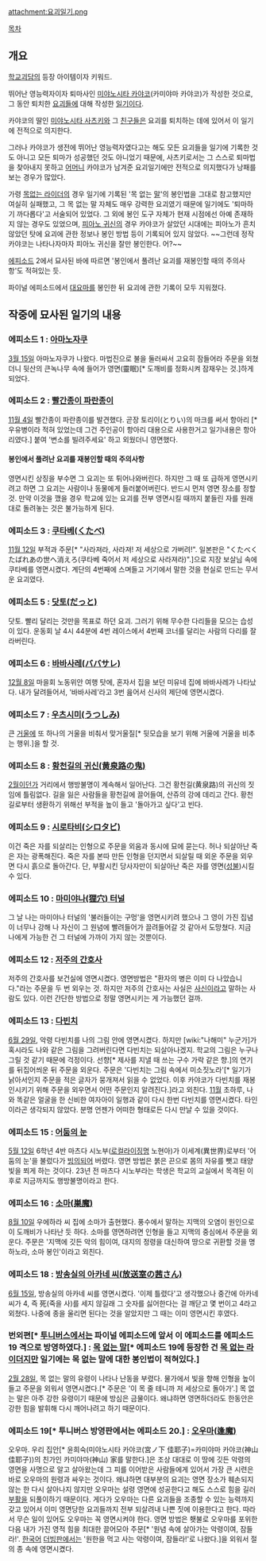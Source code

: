 attachment:요괴일기.png

[[목차]]

== 개요 ==
[[학교괴담(애니메이션)|학교괴담]]의 등장 아이템이자 키워드.

뛰어난 영능력자이자 퇴마사인 [[윤희숙|미야노시타 카야코]](카미야마 카야코)가 작성한 것으로, 그 동안 퇴치한 [[요괴]]들에 대해 작성한 [[일기]]이다.

카야코의 딸인 [[나해미|미야노시타 사츠키]]와 그 [[친구]]들은 요괴를 퇴치하는 데에 있어서 이 일기에 전적으로 의지한다.

그러나 카야코가 생전에 뛰어난 영능력자였다고는 해도 모든 요괴들을 일기에 기록한 것도 아니고 모든 퇴마가 성공했던 것도 아니었기 때문에, 사츠키로서는 그 스스로 퇴마법을 찾아내지 못하고 [[어머니]] 카야코가 남겨준 요괴일기에만 전적으로 의지했다가 낭패를 보는 경우가 많았다.

가령 [[목없는 라이더]]의 경우 일기에 기록된 '목 없는 [[말(동물)|말]]'의 봉인법을 그대로 참고했지만 여실히 실패했고, 그 목 없는 말 자체도 매우 강력한 요괴였기 때문에 일기에도 '퇴마하기 까다롭다'고 서술되어 있었다. 그 외에 봉인 도구 자체가 현재 시점에선 아예 존재하지 않는 경우도 있었으며, [[피아노 귀신]]의 경우 카야코가 살았던 시대에는 피아노가 흔치 않았던 탓에 요괴에 관한 정보나 봉인 방법 등이 기록되어 있지 않았다. ~~그런데 정작 카야코는 나타나자마자 피아노 귀신을 잘만 봉인한다. 어?~~

[[에피소드]] 2에서 묘사된 바에 따르면 '봉인에서 풀려난 요괴를 재봉인할 때의 주의사항'도 적혀있는 듯.

파이널 에피소드에서 [[대요마]]를 봉인한 뒤 요괴에 관한 기록이 모두 지워졌다.

== 작중에 묘사된 일기의 내용 ==
=== 에피소드 1 : [[다크시니|아마노자쿠]] ===
[[3월 15일]] 아마노자쿠가 나왔다.
마법진으로 불을 둘러싸서 고요히 잠들어라 주문을 외쳤더니 뒷산의 큰녹나무 속에 들어가 영면(靈眠)[* 도깨비를 정화시켜 잠재우는 것.]하게 되었다.
=== 에피소드 2 : [[빨간종이 파란종이]] ===
[[11월 4일]] 빨간종이 파란종이를 발견했다. 곧장 토리이(とりい)의 마크를 써서 항아리 [* 우유병이라 적혀 있었는데 그건 주인공이 항아리 대용으로 사용한거고 일기내용은 항아리였다.] 붙여 '변소를 빌려주세요' 하고 외웠더니 영면했다.
==== 봉인에서 풀려난 요괴를 재봉인할 때의 주의사항 ====
영면시킨 상징을 부수면 그 요괴는 또 튀어나와버린다. 하지만 그 때 또 급하게 영면시키려고 하면 그 요괴는 사람이나 동물에게 들러붙어버린다. 반드시 먼저 영면 장소를 정할 것. 만약 이것을 깼을 경우 학교에 있는 요괴를 전부 영면시킬 때까지 붙들린 자를 원래대로 돌려놓는 것은 불가능하게 된다.
=== 에피소드 3 : [[여우계단#s-2|쿠타베(くたべ)]] ===
[[11월 12일]] 부적과 주문[* "사라져라, 사라져! 저 세상으로 가버려!". 일본판은 "くたべくたばれあの世へ消えろ(쿠타베 죽어서 저 세상으로 사라져라)".]으로 지장 보살님 속에 쿠타베를 영면시켰다. 계단의 4번째에 스며들고 거기에서 말한 것을 현실로 만드는 무서운 요괴였다.
=== 에피소드 5 : [[달리귀|닷토(だっと)]] ===
닷토. 빨리 달리는 것만을 목표로 하던 요괴. 그러기 위해 무수한 다리들을 모으는 습성이 있다. 운동회 날 4시 44분에 4번 레이스에서 4번째 코너를 달리는 사람의 다리를 잘라버린다.
=== 에피소드 6 : [[가라귀신|바바사레(ババサレ)]] ===
[[12월 8일]] 마을회 노동위안 여행 탓에, 혼자서 집을 보던 미유네 집에 바바사레가 나타났다. 내가 달려들어서, '바바사레'라고 3번 읊어서 신사의 제단에 영면시켰다.
=== 에피소드 7 : [[판박이 귀신|우츠시미(うつしみ)]] ===
큰 [[거울]]에 또 하나의 거울을 비춰서 맞거울질[* 뒷모습을 보기 위해 거울에 거울을 비추는 행위.]을 할 것.
=== 에피소드 8 : [[삼도천 할멈|황천길의 귀신(黄泉路の鬼)]] ===
[[2월]]이던가 거리에서 행방불명이 계속해서 일어난다. 그건 황천길(黄泉路)의 귀신의 짓임에 틀림없다. 길을 잃은 사람들을 황천길에 끌어들여, 산쥬의 강에 데리고 간다. 황천길로부터 생환하기 위해선 부적을 높이 들고 '돌아가고 싶다'고 빈다.
=== 에피소드 9 : [[하양 발|시로타비(シロタビ)]] ===
이건 죽은 자를 되살리는 인형으로 주문을 외움과 동시에 묘에 묻는다. 허나 되살아난 죽은 자는 광폭해진다. 죽은 자를 본따 만든 인형을 던지면서 되살릴 때 외운 주문을 외우면 다시 흙으로 돌아간다. 단, 부활시킨 당사자만이 되살아난 죽은 자를 영면([[성불]])시킬 수 있다.
=== 에피소드 10 : [[귀곡터널의 악령|마미야나(狸穴) 터널]] ===
그 날 나는 마미야나 터널의 '불러들이는 구멍'을 영면시키려 했으나 그 영이 가진 집념이 너무나 강해 나 자신이 그 원념에 빨려들어가 끌려들어갈 것 같아서 도망쳤다. 지금 나에게 가능한 건 그 터널에 가까이 가지 않는 것뿐이다.
=== 에피소드 12 : [[저주의 간호사]] ===
저주의 간호사를 보건실에 영면시켰다. 영면방법은 "환자의 병은 이미 다 나았습니다."라는 주문을 두 번 외우는 것. 하지만 저주의 간호사는 사실은 [[死神|사신]]이라고 말하는 사람도 있다. 이런 간단한 방법으로 정말 영면시키는 게 가능했던 걸까.
=== 에피소드 13 : [[다빈치(학교괴담)|다빈치]] ===
[[6월 29일]], 악령 다빈치를 나의 그림 안에 영면시켰다. 하지만 [wiki:"나해미" 누군가]가 혹시라도 나와 같은 그림을 그려버린다면 다빈치는 되살아나겠지. 학교의 그림은 누구나 그릴 것 같기 때문에 걱정이다.
선향[* 제사를 지낼 때 쓰는 구수 가락 같은 향.]의 연기를 뒤집어씌운 뒤 주문을 외운다. 주문은 '다빈치는 그림 속에서 미소짓노라'[* 일기가 낡아서인지 주문을 적은 글자가 뭉개져서 읽을 수 없었다. 이후 카야코가 다빈치를 재봉인시키기 위해 주문을 외우면서 어떤 주문인지 알려진다.]라고 외친다.
[[11월]] 초하루, 나와 똑같은 얼굴을 한 신비한 여자아이 일행과 같이 다시 한번 다빈치를 영면시켰다. 타인이라곤 생각되지 않았다. 분명 언젠가 어떠한 형태로든 다시 만날 수 있을 것이다.
=== 에피소드 15 : [[어둠의 눈]] ===
[[5월 12일]] 6학년 4반 마츠다 시노부([[로컬라이징]]명 노현아)가 이세계(異世界)로부터 '어둠의 눈'을 불렀다가 [[빙의]]되어 버렸다. 영면 방법은 붉은 끈으로 몸의 자유를 뺏고 태양빛을 쬐게 하는 것이다.
23년 전 마츠다 시노부라는 학생은 학교의 교실에서 목격된 이후로 지금까지도 행방불명이라고 한다.
=== 에피소드 16 : [[터마|소마(巣魔)]] ===
[[8월 10일]] 우에하라 씨 집에 소마가 출현했다. 풍수에서 말하는 지맥의 오염이 원인으로 이 도깨비가 나타난 듯 하다. 소마를 영면하려면 인형을 들고 지맥의 중심에서 주문을 외운다. 주문은 '지맥에 깃든 악의 힘이여, 대지의 정령을 대신하여 땅으로 귀환할 것을 명하노라, 소마 봉인'이라고 외친다.
=== 에피소드 18 : [[소리귀신|방송실의 아카네 씨(放送室の茜さん)]] ===
[[6월 15일]], 방송실의 아카네 씨를 영면시켰다. '이제 틀렸다'고 생각했으나 중간에 아카네 씨가 4, 즉 死(죽을 사)를 세지 않길래 그 숫자를 싫어한다는 걸 깨닫고 몇 번이고 4라고 외쳤다. 나중에 종을 울리면 된다는 것을 알았지만 그 때는 이미 영면시킨 후였다.
=== 번외편[* [[투니버스]]에서는 파이널 에피소드에 앞서 이 에피소드를 에피소드 19 격으로 방영하였다.] : [[목 없는 말]][* 에피소드 19에 등장한 건 [[목 없는 라이더#s-2|목 없는 라이더]]지만 일기에는 목 없는 말에 대한 봉인법이 적혀있다.] ===
[[2월 28일]], 목 없는 말의 유령이 나타나 난동을 부렸다. 물가에서 빛을 향해 인형을 높이 들고 주문을 외워서 영면시켰다.[* 주문은 '이 목 줄 테니까 저 세상으로 돌아가'.]
목 없는 말은 아주 강한 유령이기 때문에 방심은 금물이다. 왜냐하면 영면하더라도 한동안은 강한 힘을 발휘해 다시 깨어나려고 하기 때문이다.
=== 에피소드 19[* 투니버스 방영판에서는 에피소드 20.] : [[대요마|오우마(逢魔)]] ===
오우마. 우리 집안[* 윤희숙(미야노시타 카야코(宮ノ下 佳耶子)=카미야마 카야코(神山 佳耶子))의 친가인 카미야마(神山) 家를 말한다.]은 조상 대대로 이 땅에 깃든 악령의 영면을 사명으로 알고 살아왔는데 그 피를 이어받은 사람들에게 있어서 가장 큰 시련은 바로 오우마의 원령과 싸우는 것이다. 왜냐하면 대부분의 요괴는 영면 장소가 훼손되지 않는 한 다시 살아나지 않지만 오우마는 설령 영면에 성공한다고 해도 스스로 힘을 길러 [[부활]]을 되풀이하기 때문이다.
게다가 오우마는 다른 요괴들을 조종할 수 있는 능력까지 갖고 있어서 이미 영면당한 요괴들까지 전부 되살려내 나쁜 짓에 이용한다고 한다. 따라서 무슨 일이 있어도 오우마는 꼭 영면시켜야 한다. 영면 방법은 횃불로 오우마를 포위한 다음 내가 가진 영적 힘을 최대한 끌어모아 주문[* '원념 속에 살아가는 악령이여, 잠들라!'. [[한국어]] [[더빙]]판에서는 '원한을 먹고 사는 악령이여, 잠들라!'로 나왔다.]을 외워서 절의 종 속에 영면시켰다.
